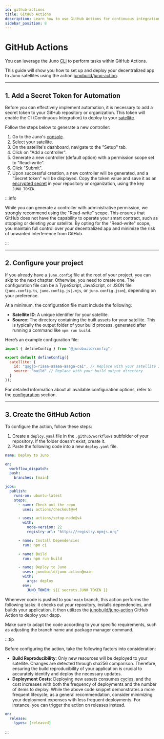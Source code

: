 ```yaml
---
id: github-actions
title: GitHub Actions
description: Learn how to use GitHub Actions for continuous integration and deployment.
sidebar_position: 8
---
```


# GitHub Actions

You can leverage the Juno [CLI] to perform tasks within GitHub Actions.

This guide will show you how to set up and deploy your decentralized app to Juno satellites using the action [junobuild/juno-action](https://github.com/junobuild/juno-action).

---

## 1. Add a Secret Token for Automation

Before you can effectively implement automation, it is necessary to add a secret token to your GitHub repository or organization. This token will enable the CI (Continuous Integration) to deploy to your [satellite].

Follow the steps below to generate a new controller:

1. Go to the Juno's [console](https://console.juno.build).
2. Select your satellite.
3. On the satellite's dashboard, navigate to the "Setup" tab.
4. Click on "Add a controller".
5. Generate a new controller (default option) with a permission scope set to "Read-write".
6. Click "Submit".
7. Upon successful creation, a new controller will be generated, and a "Secret token" will be displayed. Copy the token value and save it as an [encrypted secret](https://docs.github.com/en/actions/security-guides/encrypted-secrets) in your repository or organization, using the key `JUNO_TOKEN`.

:::info

While you can generate a controller with administrative permission, we strongly recommend using the "Read-write" scope. This ensures that GitHub does not have the capability to operate your smart contract, such as stopping or deleting your satellite. By opting for the "Read-write" scope, you maintain full control over your decentralized app and minimize the risk of unwanted interference from GitHub.

:::

---

## 2. Configure your project

If you already have a `juno.config` file at the root of your project, you can skip to the next chapter. Otherwise, you need to create one. The configuration file can be a TypeScript, JavaScript, or JSON file (`juno.config.ts`, `juno.config.js|.mjs`, or `juno.config.json`), depending on your preference.

At a minimum, the configuration file must include the following:

- **Satellite ID**: A unique identifier for your satellite.
- **Source**: The directory containing the built assets for your satellite. This is typically the output folder of your build process, generated after running a command like `npm run build`.


<Examples />

Here’s an example configuration file:

```javascript
import { defineConfig } from "@junobuild/config";

export default defineConfig({
  satellite: {
    id: "qsgjb-riaaa-aaaaa-aaaga-cai", // Replace with your satellite ID
    source: "build" // Replace with your build output directory
  }
});
```

For detailed information about all available configuration options, refer to the [configuration](../miscellaneous/configuration.mdx) section.

---

## 3. Create the GitHub Action

To configure the action, follow these steps:

1. Create a `deploy.yaml` file in the `.github/workflows` subfolder of your repository. If the folder doesn't exist, create it.
2. Paste the following code into a new `deploy.yaml` file.

```yaml
name: Deploy to Juno

on:
  workflow_dispatch:
  push:
    branches: [main]

jobs:
  publish:
    runs-on: ubuntu-latest
    steps:
      - name: Check out the repo
        uses: actions/checkout@v4

      - uses: actions/setup-node@v4
        with:
          node-version: 22
          registry-url: "https://registry.npmjs.org"

      - name: Install Dependencies
        run: npm ci

      - name: Build
        run: npm run build

      - name: Deploy to Juno
        uses: junobuild/juno-action@main
        with:
          args: deploy
        env:
          JUNO_TOKEN: ${{ secrets.JUNO_TOKEN }}
```

Whenever code is pushed to your `main` branch, this action performs the following tasks: it checks out your repository, installs dependencies, and builds your application. It then utilizes the [junobuild/juno-action](https://github.com/junobuild/juno-action) GitHub Action to deploy your dapp.

Make sure to adapt the code according to your specific requirements, such as adjusting the branch name and package manager command.

:::tip

Before configuring the action, take the following factors into consideration:

- **Build Reproducibility**: Only new resources will be deployed to your satellite. Changes are detected through sha256 comparison. Therefore, ensuring the build reproducibility of your application is crucial to accurately identify and deploy the necessary updates.
- **Deployment Costs**: Deploying new assets consumes [cycles], and the cost increases with both the frequency of deployments and the number of items to deploy. While the above code snippet demonstrates a more frequent lifecycle, as a general recommendation, consider minimizing your deployment expenses with less frequent deployments. For instance, you can trigger the action on releases instead.

```yaml
on:
  release:
    types: [released]
```

:::

[CLI]: ../miscellaneous/cli.mdx
[satellite]: ../terminology.md#satellite
[cycles]: ../terminology.md#cycles
